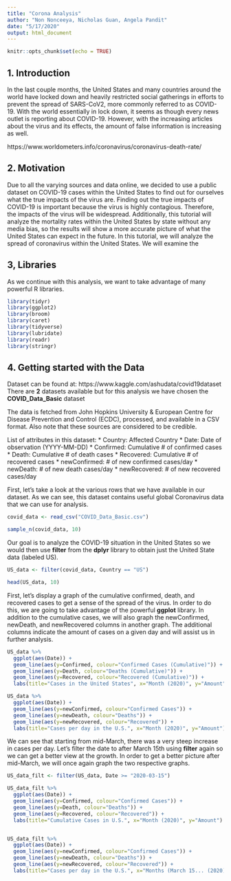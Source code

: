 ```yaml
---
title: "Corona Analysis"
author: "Non Nonceeya, Nicholas Guan, Angela Pandit"
date: "5/17/2020"
output: html_document
---
```


```r
knitr::opts_chunk$set(echo = TRUE)
```

## 1. Introduction

In the last couple months, the United States and many countries around the world have locked down and heavily restricted social gatherings in efforts to prevent the spread of SARS-CoV2, more commonly referred to as COVID-19. With the world essentially in lock down, it seems as though every news outlet is reporting about COVID-19. However, with the increasing articles about the virus and its effects, the amount of false information is increasing as well. 

https://www.worldometers.info/coronavirus/coronavirus-death-rate/

## 2. Motivation

Due to all the varying sources and data online, we decided to use a public dataset on COVID-19 cases within the United States to find out for ourselves what the true impacts of the virus are. Finding out the true impacts of COVID-19 is important because the virus is highly contagious. Therefore, the impacts of the virus will be widespread. Additionally, this tutorial will analyze the mortality rates within the United States by state without any media bias, so the results will show a more accurate picture of what the United States can expect in the future. 
In this tutorial, we will analyze the spread of coronavirus within the United States. We will examine the 

## 3, Libraries

As we continue with this analysis, we want to take advantage of many powerful R libraries.

```r
library(tidyr)
library(ggplot2)
library(broom)
library(caret)
library(tidyverse)
library(lubridate)
library(readr)
library(stringr)
```

## 4. Getting started with the Data

Dataset can be found at: https://www.kaggle.com/ashudata/covid19dataset 
There are **2** datasets available but for this analysis we have chosen the **COVID_Data_Basic** dataset

The data is fetched from John Hopkins University & European Centre for Disease Prevention and Control (ECDC), processed, and available in a CSV format. Also note that these sources are considered to be credible.

List of attributes in this dataset: 
* Country: Affected Country
* Date: Date of observation (YYYY-MM-DD)
* Confirmed: Cumulative # of confirmed cases
* Death: Cumulative # of death cases
* Recovered: Cumulative # of recovered cases
* newConfirmed: # of new confirmed cases/day
* newDeath: # of new death cases/day
* newRecovered: # of new recovered cases/day


First, let's take a look at the various rows that we have available in our dataset. As we can see, this dataset contains useful global Coronavirus data that we can use for analysis.

```r
covid_data <- read_csv("COVID_Data_Basic.csv")

sample_n(covid_data, 10)
```


Our goal is to analyze the COVID-19 situation in the United States so we would then use **filter** from the **dplyr** library to obtain just the United State data (labeled US).


```r

US_data <- filter(covid_data, Country == "US")

head(US_data, 10)

```

First, let's display a graph of the cumulative confirmed, death, and recovered cases to get a sense of the spread of the virus. In order to do this, we are going to take advantage of the powerful **ggplot** library. In addition to the cumulative cases, we will also graph the newConfirmed, newDeath, and newRecovered columns in another graph. The additional columns indicate the amount of cases on a given day and will assist us in further analysis.

```r

US_data %>%
  ggplot(aes(Date)) +
  geom_line(aes(y=Confirmed, colour="Confirmed Cases (Cumulative)")) +
  geom_line(aes(y=Death, colour="Deaths (Cumulative)")) +
  geom_line(aes(y=Recovered, colour="Recovered (Cumulative)")) +
  labs(title="Cases in the United States", x="Month (2020)", y="Amount")

US_data %>%
  ggplot(aes(Date)) +
  geom_line(aes(y=newConfirmed, colour="Confirmed Cases")) +
  geom_line(aes(y=newDeath, colour="Deaths")) +
  geom_line(aes(y=newRecovered, colour="Recovered")) +
  labs(title="Cases per day in the U.S.", x="Month (2020)", y="Amount")
```


We can see that starting from mid-March, there was a very steep increase in cases per day. Let's filter the date to after March 15th using **filter** again so we can get a better view at the growth. In order to get a better picture after mid-March, we will once again graph the two respective graphs. 

```r

US_data_filt <- filter(US_data, Date >= "2020-03-15")

US_data_filt %>%
  ggplot(aes(Date)) +
  geom_line(aes(y=Confirmed, colour="Confirmed Cases")) +
  geom_line(aes(y=Death, colour="Deaths")) +
  geom_line(aes(y=Recovered, colour="Recovered")) +
  labs(title="Cumulative Cases in U.S.", x="Month (2020)", y="Amount")


US_data_filt %>%
  ggplot(aes(Date)) +
  geom_line(aes(y=newConfirmed, colour="Confirmed Cases")) +
  geom_line(aes(y=newDeath, colour="Deaths")) +
  geom_line(aes(y=newRecovered, colour="Recovered")) +
  labs(title="Cases per day in the U.S.", x="Months (March 15... (2020))", y="Amount")


```


